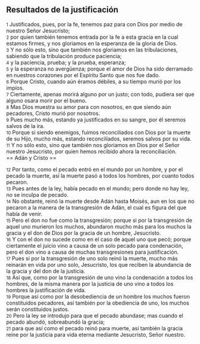 == Resultados de la justificación ==

{{anchor|1}} <small>1</small> Justificados, pues, por la fe, tenemos paz para con Dios por medio de nuestro Señor Jesucristo;<br>
{{anchor|2}} <small>2</small> por quien también tenemos entrada por la fe a esta gracia en la cual estamos firmes, y nos gloriamos en la esperanza de la gloria de Dios.<br>
{{anchor|3}} <small>3</small> Y no sólo esto, sino que también nos gloriamos en las tribulaciones, sabiendo que la tribulación produce paciencia;<br>
{{anchor|4}} <small>4</small> y la paciencia, prueba; y la prueba, esperanza;<br>
{{anchor|5}} <small>5</small> y la esperanza no avergüenza; porque el amor de Dios ha sido derramado en nuestros corazones por el Espíritu Santo que nos fue dado.<br>
{{anchor|6}} <small>6</small> Porque Cristo, cuando aún éramos débiles, a su tiempo murió por los impíos.<br>
{{anchor|7}} <small>7</small> Ciertamente, apenas morirá alguno por un justo; con todo, pudiera ser que alguno osara morir por el bueno.<br>
{{anchor|8}} <small>8</small> Mas Dios muestra su amor para con nosotros, en que siendo aún pecadores, Cristo murió por nosotros.<br>
{{anchor|9}} <small>9</small> Pues mucho más, estando ya justificados en su sangre, por él seremos salvos de la ira.<br>
{{anchor|10}} <small>10</small> Porque si siendo enemigos, fuimos reconciliados con Dios por la muerte de su Hijo, mucho más, estando reconciliados, seremos salvos por su vida.<br>
{{anchor|11}} <small>11</small> Y no sólo esto, sino que también nos gloriamos en Dios por el Señor nuestro Jesucristo, por quien hemos recibido ahora la reconciliación.<br>
== Adán y Cristo ==

{{anchor|12}} <small>12</small> Por tanto, como el pecado entró en el mundo por un hombre, y por el pecado la muerte, así la muerte pasó a todos los hombres, por cuanto todos pecaron.<br>
{{anchor|13}} <small>13</small> Pues antes de la ley, había pecado en el mundo; pero donde no hay ley, no se inculpa de pecado.<br>
{{anchor|14}} <small>14</small> No obstante, reinó la muerte desde Adán hasta Moisés, aun en los que no pecaron a la manera de la transgresión de Adán, el cual es figura del que había de venir.<br>
{{anchor|15}} <small>15</small> Pero el don no fue como la transgresión; porque si por la transgresión de aquel uno murieron los muchos, abundaron mucho más para los muchos la gracia y el don de Dios por la gracia de un hombre, Jesucristo.<br>
{{anchor|16}} <small>16</small> Y con el don no sucede como en el caso de aquel uno que pecó; porque ciertamente el juicio vino a causa de un solo pecado para condenación, pero el don vino a causa de muchas transgresiones para justificación.<br>
{{anchor|17}} <small>17</small> Pues si por la transgresión de uno solo reinó la muerte, mucho más reinarán en vida por uno solo, Jesucristo, los que reciben la abundancia de la gracia y del don de la justicia.<br>
{{anchor|18}} <small>18</small> Así que, como por la transgresión de uno vino la condenación a todos los hombres, de la misma manera por la justicia de uno vino a todos los hombres la justificación de vida.<br>
{{anchor|19}} <small>19</small> Porque así como por la desobediencia de un hombre los muchos fueron constituidos pecadores, así también por la obediencia de uno, los muchos serán constituidos justos.<br>
{{anchor|20}} <small>20</small> Pero la ley se introdujo para que el pecado abundase; mas cuando el pecado abundó, sobreabundó la gracia;<br>
{{anchor|21}} <small>21</small> para que así como el pecado reinó para muerte, así también la gracia reine por la justicia para vida eterna mediante Jesucristo, Señor nuestro.<br>
